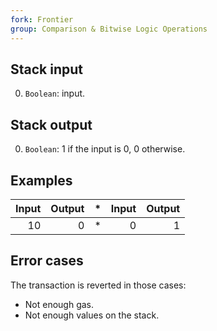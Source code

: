 ```yaml
---
fork: Frontier
group: Comparison & Bitwise Logic Operations
---
```


## Stack input

0. `Boolean`: input.

## Stack output

0. `Boolean`: 1 if the input is 0, 0 otherwise.

## Examples

| Input | Output | * | Input | Output |
|------:|-------:|-|------:|-------:|
| 10 | 0 | * | 0 | 1 |

## Error cases

The transaction is reverted in those cases:
- Not enough gas.
- Not enough values on the stack.

